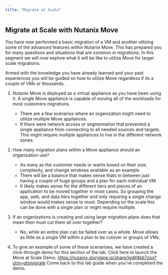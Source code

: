 ```yaml
---
title: "Migrate at Scale"
---
```



## Migrate at Scale with Nutanix Move

You have now performed a basic migration 
of a VM and another utlizing some of the advanced features within Nutanix Move. 
This has prepared you for many questions and situations that are common in migrations.
In this segment we will now explore what it will be like to utilize Move for larger scale migrations.

Armed with the knowledge you have already learned and your past experiences you will be guided 
on how to utilize Move regardless if its a couple of VMs or thousands.

1. Nutanix Move is deployed as a virtual appliance as you have been using it. A single Move appliance 
is capable of moving all of the workloads for most customers migrations.

   - There are a few scenarios where an organization might need to utilize multiple Move appliances.
   - If there were network access or segmentation that prevented a single appliance from connecting to 
   all needed sources and targets. This might require multiple appliances to live in the different network 
   zones.

2. How many migration plans within a Move appliance should an organization use?

   - As many as the customer needs or wants based on their size, complexity, and change windows available as 
    an example.
   - There will be a balance that makes sense thats in between just having a couple of huge groups 
    and a plan for each individual VM.
   - It likely makes sense for the different tiers and pieces of an application to be moved together in 
    most cases. So grouping the app, web, and data tiers together and only requiring a single change window 
    would makes sense to most. Depending on the scale this can be done with a single plan or might require 
    multiple.

3. If an organizations is creating and using large migration plans does that mean then must cut them all over together?

   - No, while an entire plan can be failed over as a whole. Move allows as little as a single VM within a plan to be
    cutover or groups of VMs.

4. To give an example of some of these scenarioes, we have created a click-through demo for this section of 
the lab. 
Click here to launch the Move at Scale Demo. https://nutanix.storylane.io/share/lgdif4kb7zps?utm=gtsmigrate 
Come back to this lab guide when you've completed the demo.